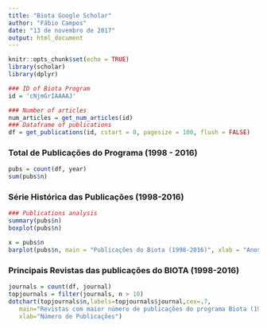 ```yaml
---
title: "Biota Google Scholar"
author: "Fábio Campos"
date: "13 de novembro de 2017"
output: html_document
---
```


```r
knitr::opts_chunk$set(echo = TRUE)
library(scholar)
library(dplyr)

### ID of Biota Program
id = 'cNjmGrIAAAAJ'

### Number of articles
num_articles = get_num_articles(id)
### Dataframe of publications
df = get_publications(id, cstart = 0, pagesize = 100, flush = FALSE)
```


### Total de Publicações do Programa (1998 - 2016)

```r
pubs = count(df, year)
sum(pubs$n)
```

### Série Histórica das Publicações (1998-2016)

```r
### Publications analysis
summary(pubs$n)
boxplot(pubs$n)
```

```r
x = pubs$n
barplot(pubs$n, main = "Publicações do Biota (1998-2016)", xlab = "Anos", ylab = "Quantidade", col = "red", ylim = c(0,350), names.arg = pubs$year, cex.names = .7)
```

### Principais Revistas das publicações do BIOTA (1998-2016)

```r
journals = count(df, journal)
topjournals = filter(journals, n > 10)
dotchart(topjournals$n,labels=topjournals$journal,cex=.7,
   main="Revistas com maior número de publicações do programa Biota (1998 - 2016)",
   xlab="Número de Publicações")
```

